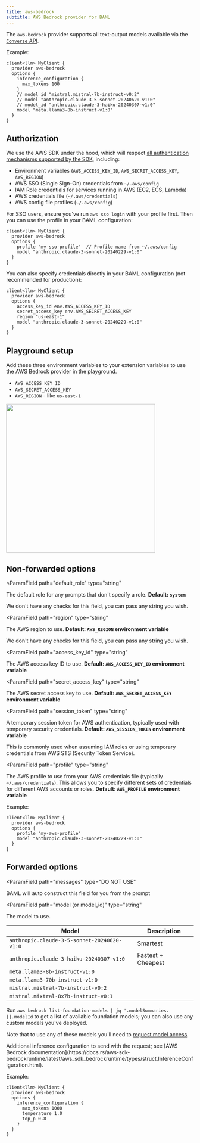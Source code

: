 ```yaml
---
title: aws-bedrock
subtitle: AWS Bedrock provider for BAML
---
```



The `aws-bedrock` provider supports all text-output models available via the
[`Converse` API](https://docs.aws.amazon.com/bedrock/latest/userguide/conversation-inference.html).

Example:

```baml BAML
client<llm> MyClient {
  provider aws-bedrock
  options {
    inference_configuration {
      max_tokens 100
    }
    // model_id "mistral.mistral-7b-instruct-v0:2"
    // model "anthropic.claude-3-5-sonnet-20240620-v1:0"
    // model_id "anthropic.claude-3-haiku-20240307-v1:0"
    model "meta.llama3-8b-instruct-v1:0"
  }
}
```

## Authorization

We use the AWS SDK under the hood, which will respect [all authentication
mechanisms supported by the
SDK](https://docs.rs/aws-config/latest/aws_config/index.html), including:

- Environment variables (`AWS_ACCESS_KEY_ID`, `AWS_SECRET_ACCESS_KEY`, `AWS_REGION`)
- AWS SSO (Single Sign-On) credentials from `~/.aws/config`
- IAM Role credentials for services running in AWS (EC2, ECS, Lambda)
- AWS credentials file (`~/.aws/credentials`)
- AWS config file profiles (`~/.aws/config`)

For SSO users, ensure you've run `aws sso login` with your profile first. Then you can use the profile in your BAML configuration:

```baml
client<llm> MyClient {
  provider aws-bedrock
  options {
    profile "my-sso-profile"  // Profile name from ~/.aws/config
    model "anthropic.claude-3-sonnet-20240229-v1:0"
  }
}
```

You can also specify credentials directly in your BAML configuration (not recommended for production):

```baml
client<llm> MyClient {
  provider aws-bedrock
  options {
    access_key_id env.AWS_ACCESS_KEY_ID
    secret_access_key env.AWS_SECRET_ACCESS_KEY
    region "us-east-1"
    model "anthropic.claude-3-sonnet-20240229-v1:0"
  }
}
```

## Playground setup
Add these three environment variables to your extension variables to use the AWS Bedrock provider in the playground.

- `AWS_ACCESS_KEY_ID`
- `AWS_SECRET_ACCESS_KEY`
- `AWS_REGION` - like `us-east-1`
<img src="/assets/vscode/bedrock-playground.png" width="400px" />

## Non-forwarded options

<ParamField
  path="default_role"
  type="string"
>
  The default role for any prompts that don't specify a role. **Default: `system`**

  We don't have any checks for this field, you can pass any string you wish.
</ParamField>

<Markdown src="/snippets/role-selection.mdx" />

<Markdown src="/snippets/allowed-role-metadata-basic.mdx" />
<Markdown src="/snippets/supports-streaming.mdx" />

<ParamField
  path="region"
  type="string"
>
  The AWS region to use. **Default: `AWS_REGION` environment variable**

  We don't have any checks for this field, you can pass any string you wish.
</ParamField>

<ParamField
  path="access_key_id"
  type="string"
>
  The AWS access key ID to use. **Default: `AWS_ACCESS_KEY_ID` environment variable**
</ParamField>

<ParamField
  path="secret_access_key"
  type="string"
>
  The AWS secret access key to use. **Default: `AWS_SECRET_ACCESS_KEY` environment variable**
</ParamField>

<ParamField
  path="session_token"
  type="string"
>
  A temporary session token for AWS authentication, typically used with temporary security credentials. **Default: `AWS_SESSION_TOKEN` environment variable**

  This is commonly used when assuming IAM roles or using temporary credentials from AWS STS (Security Token Service).
</ParamField>

<ParamField
  path="profile"
  type="string"
>
  The AWS profile to use from your AWS credentials file (typically `~/.aws/credentials`). This allows you to specify different sets of credentials for different AWS accounts or roles. **Default: `AWS_PROFILE` environment variable**

  Example:
  ```baml
  client<llm> MyClient {
    provider aws-bedrock
    options {
      profile "my-aws-profile"
      model "anthropic.claude-3-sonnet-20240229-v1:0"
    }
  }
  ```
</ParamField>

<Markdown src="/snippets/finish-reason.mdx" />

## Forwarded options

<ParamField
   path="messages"
   type="DO NOT USE"
>
  BAML will auto construct this field for you from the prompt
</ParamField>

<ParamField
  path="model (or model_id)"
  type="string"
>
  The model to use.

| Model           | Description                    |
| --------------- | ------------------------------ |
| `anthropic.claude-3-5-sonnet-20240620-v1:0` | Smartest              |
| `anthropic.claude-3-haiku-20240307-v1:0`  | Fastest + Cheapest    |
| `meta.llama3-8b-instruct-v1:0`            |                       |
| `meta.llama3-70b-instruct-v1:0`           |                       |
| `mistral.mistral-7b-instruct-v0:2`        |                       |
| `mistral.mixtral-8x7b-instruct-v0:1`      |                       |

Run `aws bedrock list-foundation-models | jq '.modelSummaries.[].modelId` to get
a list of available foundation models; you can also use any custom models you've
deployed.

Note that to use any of these models you'll need to [request model access].

[request model access]: https://docs.aws.amazon.com/bedrock/latest/userguide/model-access.html

</ParamField>

<ParamField path="inference_configuration" type="object">
Additional inference configuration to send with the request; see [AWS Bedrock
documentation](https://docs.rs/aws-sdk-bedrockruntime/latest/aws_sdk_bedrockruntime/types/struct.InferenceConfiguration.html).

Example:

```baml BAML
client<llm> MyClient {
  provider aws-bedrock
  options {
    inference_configuration {
      max_tokens 1000
      temperature 1.0
      top_p 0.8
    }
  }
}
```

</ParamField>
